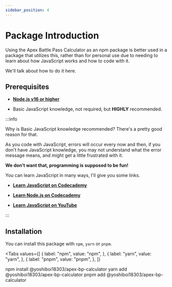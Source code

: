 ```yaml
---
sidebar_position: 4
---
```



# Package Introduction

Using the Apex Battle Pass Calculator as an npm package is better used in a package that utilizes this, rather than for personal use due to needing to learn about how JavaScript works and how to code with it.

We'll talk about how to do it here.

## Prerequisites

- [**Node.js v16 or higher**](https://nodejs.org/)

- Basic JavaScript knowledge, not required, but **HIGHLY** recommended.

:::info

Why is Basic JavaScript knowledge recommended? There's a pretty good reason for that.

As you code with JavaScript, errors will occur every now and then, if you don't have JavaScript knowledge, you may not understand what the error message means, and might get a little frustrated with it.

**We don't want that, programming is supposed to be fun!**

You can learn JavaScript in many ways, I'll give you some links.

- **[Learn JavaScript on Codecademy](https://www.codecademy.com/learn/introduction-to-javascript)**

- **[Learn Node.js on Codecademy](https://www.codecademy.com/learn/learn-node-js)**

- **[Learn JavaScript on YouTube](https://www.youtube.com/watch?v=W6NZfCO5SIk)**

:::

## Installation

You can install this package with `npm`, `yarn` or `pnpm`.

<Tabs
  values={[
    {
      label: "npm",
      value: "npm",
    },
    {
      label: "yarn",
      value: "yarn",
    },
    {
      label: "pnpm",
      value: "pnpm",
    },
  ]}
>
  <TabItem value="npm">
    <CodeBlock language="bash">
      npm install @yoshiboi18303/apex-bp-calculator
    </CodeBlock>
  </TabItem>
  <TabItem value="yarn">
    <CodeBlock language="bash">
      yarn add @yoshiboi18303/apex-bp-calculator
    </CodeBlock>
  </TabItem>
  <TabItem value="pnpm">
    <CodeBlock language="bash">
      pnpm add @yoshiboi18303/apex-bp-calculator
    </CodeBlock>
  </TabItem>
</Tabs>
